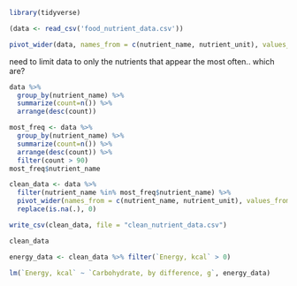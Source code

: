 ```r
library(tidyverse)
```

```r
(data <- read_csv('food_nutrient_data.csv'))
```

```r
pivot_wider(data, names_from = c(nutrient_name, nutrient_unit), values_from = nutrient_amount, id_cols = c(food_name), names_sep = '_')
```
need to limit data to only the nutrients that appear the most often.. which are?

```r
data %>%
  group_by(nutrient_name) %>%
  summarize(count=n()) %>%
  arrange(desc(count))
```


```r
most_freq <- data %>%
  group_by(nutrient_name) %>%
  summarize(count=n()) %>%
  arrange(desc(count)) %>%
  filter(count > 90)
most_freq$nutrient_name
```

```r
clean_data <- data %>%
  filter(nutrient_name %in% most_freq$nutrient_name) %>%
  pivot_wider(names_from = c(nutrient_name, nutrient_unit), values_from = nutrient_amount, id_cols = c(food_name), names_sep = ', ') %>%
  replace(is.na(.), 0)
```

```r
write_csv(clean_data, file = "clean_nutrient_data.csv")
```

```r
clean_data
```

```r
energy_data <- clean_data %>% filter(`Energy, kcal` > 0)
```


```r
lm(`Energy, kcal` ~ `Carbohydrate, by difference, g`, energy_data)
```


